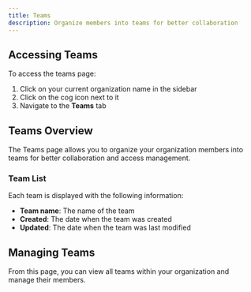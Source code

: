 ```yaml
---
title: Teams
description: Organize members into teams for better collaboration
---
```


## Accessing Teams

To access the teams page:

1. Click on your current organization name in the sidebar
2. Click on the cog icon next to it
3. Navigate to the **Teams** tab

## Teams Overview

The Teams page allows you to organize your organization members into teams for better collaboration and access management.

### Team List

Each team is displayed with the following information:

- **Team name**: The name of the team
- **Created**: The date when the team was created
- **Updated**: The date when the team was last modified

## Managing Teams

From this page, you can view all teams within your organization and manage their members.